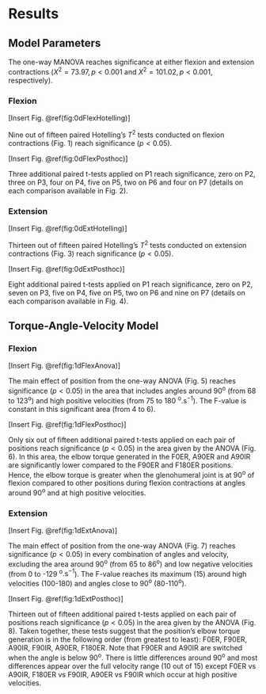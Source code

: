 # Results

## Model Parameters
The one-way MANOVA reaches significance at either flexion and extension contractions ($X^2 = 73.97, p<0.001$ and $X^2 = 101.02, p<0.001$, respectively).

### Flexion
[Insert Fig.\ \@ref(fig:0dFlexHotelling)]

Nine out of fifteen paired Hotelling's $T^2$ tests conducted on flexion contractions (Fig. 1) reach significance ($p<0.05$).

[Insert Fig.\ \@ref(fig:0dFlexPosthoc)]

Three additional paired t-tests applied on P1 reach significance, zero on P2, three on P3, four on P4, five on P5, two on P6 and four on P7 (details on each comparison available in Fig. 2).

### Extension
[Insert Fig.\ \@ref(fig:0dExtHotelling)]

Thirteen out of fifteen paired Hotelling's $T^2$ tests conducted on extension contractions (Fig. 3) reach significance ($p<0.05$).

[Insert Fig.\ \@ref(fig:0dExtPosthoc)]

Eight additional paired t-tests applied on P1 reach significance, zero on P2, seven on P3, five on P4, five on P5, two on P6 and nine on P7 (details on each comparison available in Fig. 4).

## Torque-Angle-Velocity Model

### Flexion
[Insert Fig.\ \@ref(fig:1dFlexAnova)]

The main effect of position from the one-way ANOVA (Fig. 5) reaches significance ($p<0.05$) in the area that includes angles around 90^o^ (from 68 to 123^o^) and high positive velocities (from 75 to 180 ^o^$.\text{s}^{-1}$).
The F-value is constant in this significant area (from 4 to 6).

[Insert Fig.\ \@ref(fig:1dFlexPosthoc)]

Only six out of fifteen additional paired t-tests applied on each pair of positions reach significance ($p<0.05$) in the area given by the ANOVA (Fig. 6).
In this area, the elbow torque generated in the F0ER, A90ER and A90IR are significantly lower compared to the F90ER and F180ER positions.
Hence, the elbow torque is greater when the glenohumeral joint is at 90^o^ of flexion compared to other positions during flexion contractions at angles around 90^o^ and at high positive velocities.

### Extension
[Insert Fig.\ \@ref(fig:1dExtAnova)]

The main effect of position from the one-way ANOVA (Fig. 7) reaches significance ($p<0.05$) in every combination of angles and velocity, excluding the area around 90^o^ (from 65 to 86^o^) and low negative velocities (from 0 to -129 ^o^$.\text{s}^{-1}$).
The F-value reaches its maximum (15) around high velocities (100-180) and angles close to 90^o^ (80-110^o^).

[Insert Fig.\ \@ref(fig:1dExtPosthoc)]

Thirteen out of fifteen additional paired t-tests applied on each pair of positions reach significance ($p<0.05$) in the area given by the ANOVA (Fig. 8).
Taken together, these tests suggest that the position's elbow torque generation is in the following order (from greatest to least): F0ER, F90ER, A90IR, F90IR, A90ER, F180ER.
Note that F90ER and A90IR are switched when the angle is below 90^o^.
There is little differences around 90^o^ and most differences appear over the full velocity range (10 out of 15) except F0ER vs A90IR, F180ER vs F90IR, A90ER vs F90IR which occur at high positive velocities.
